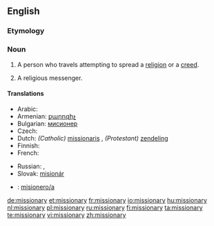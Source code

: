 {{wikipedia}}
==English==

===Etymology===
{{suffix|mission|ary}}

===Noun===
{{en-noun|missionar|ies}}

# A person who travels attempting to spread a [[religion]] or a [[creed]].
# {{pejorative}} A religious messenger.

====Translations====
{{trans-top|person traveling to spread a religion}}
* Arabic: {{t|ar|مبشر|m|tr=mubashshir|sc=Arab}}
* Armenian: [[քարոզիչ]]
* Bulgarian: [[мисионер]] {{m}}
* Czech: {{t-|cs|misionář|m}}
* Dutch: ''(Catholic)'' [[missionaris]] {{m}}, ''(Protestant)'' [[zendeling]] {{m}}
* Finnish: {{t-|fi|lähetyssaarnaaja}}
* French: {{t+|fr|missionnaire|m}}
{{trans-mid}}
* Russian: {{t+|ru|миссионер|m|sc=Cyrl}}, {{t+|ru|миссионерка|f|sc=Cyrl}}
* Slovak: [[misionár]] {{m}}
{{trans-bottom}}

{{checktrans-top}}
* {{ttbc|Spanish}}: [[misionero/a]]
{{trans-bottom}}

[[de:missionary]]
[[et:missionary]]
[[fr:missionary]]
[[io:missionary]]
[[hu:missionary]]
[[nl:missionary]]
[[pl:missionary]]
[[ru:missionary]]
[[fi:missionary]]
[[ta:missionary]]
[[te:missionary]]
[[vi:missionary]]
[[zh:missionary]]